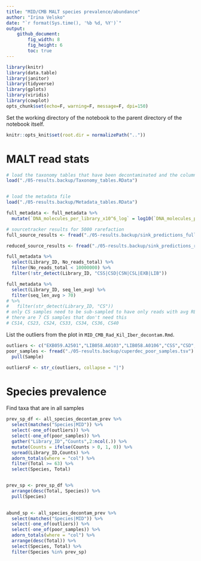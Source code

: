 ```yaml
---
title: "MID/CMB MALT species prevalence/abundance"
author: "Irina Velsko"
date: "`r format(Sys.time(), '%b %d, %Y')`"
output:
    github_document:
        fig_width: 8
        fig_height: 6
        toc: true
---
```



```r
library(knitr)
library(data.table)
library(janitor)
library(tidyverse)
library(gplots)
library(viridis)
library(cowplot)
opts_chunk$set(echo=F, warning=F, message=F, dpi=150)
```

Set the working directory of the notebook to the parent directory of the 
notebook itself.  

```r
knitr::opts_knit$set(root.dir = normalizePath(".."))
```

# MALT read stats

```r

# load the taxonomy tables that have been decontaminated and the column headers are cleaned up
load("./05-results.backup/Taxonomy_tables.RData")


# load the metadata file
load("./05-results.backup/Metadata_tables.RData")

full_metadata <- full_metadata %>%
  mutate(`DNA_molecules_per_library_x10^6_log` = log10(`DNA_molecules_per_library_x10^6`))

# sourcetracker results for 5000 rarefaction
full_source_results <- fread("./05-results.backup/sink_predictions_full_sources_rarefied_51500.tsv")

reduced_source_results <- fread("./05-results.backup/sink_predictions_reduced_sources_rarefied_51500.tsv")


```
 
 
```r

full_metadata %>%
  select(Library_ID, No_reads_total) %>%
  filter(No_reads_total < 10000000) %>%
  filter(!str_detect(Library_ID, "CSS|CSD|CSN|CSL|EXB|LIB"))

full_metadata %>%
  select(Library_ID, seq_len_avg) %>%
  filter(seq_len_avg > 70) 
# %>%
#   filter(str_detect(Library_ID, "CS"))
# only CS samples need to be sub-sampled to have only reads with avg RL < 75bp
# there are 7 CS samples that don't need this 
# CS14, CS23, CS24, CS33, CS34, CS36, CS40

```


List the outliers from the plot in `MID_CMB_Rad_Kil_Iber_decontam.Rmd`. 
```r
outliers <- c("EXB059.A2501","LIB058.A0103","LIB058.A0106","CSS","CSD", "CS14","CS27","CS48") # the lat 3 Radcliffe samples have very few reads
poor_samples <- fread("./05-results.backup/cuperdec_poor_samples.tsv") %>%
  pull(Sample)

outliersF <- str_c(outliers, collapse = "|")

```


# Species prevalence

Find taxa that are in all samples
```r

prev_sp_df <- all_species_decontam_prev %>%
  select(matches("Species|MID")) %>%
  select(-one_of(outliers)) %>%
  select(-one_of(poor_samples)) %>%
  gather("Library_ID","Counts",2:ncol(.)) %>%
  mutate(Counts = ifelse(Counts > 0, 1, 0)) %>%
  spread(Library_ID,Counts) %>%
  adorn_totals(where = "col") %>%
  filter(Total >= 63) %>%
  select(Species, Total)


prev_sp <- prev_sp_df %>%
  arrange(desc(Total, Species)) %>%
  pull(Species)
  
```

```r

abund_sp <- all_species_decontam_prev %>%
  select(matches("Species|MID")) %>%
  select(-one_of(outliers)) %>%
  select(-one_of(poor_samples)) %>%
  adorn_totals(where = "col") %>%
  arrange(desc(Total)) %>%
  select(Species, Total) %>%
  filter(Species %in% prev_sp)


```







